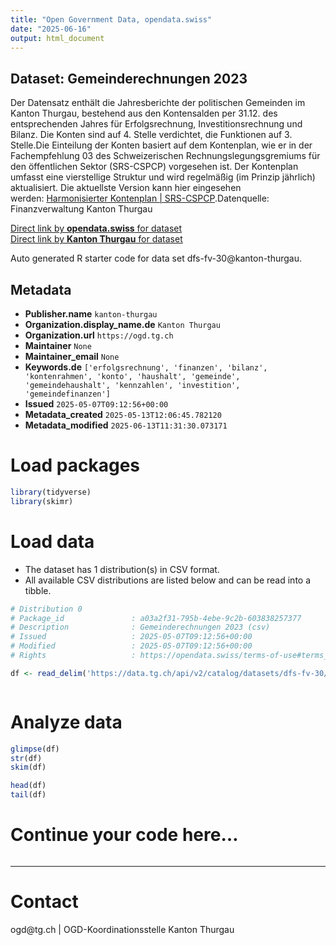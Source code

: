 ```yaml
---
title: "Open Government Data, opendata.swiss"
date: "2025-06-16"
output: html_document
---
```


## Dataset: Gemeinderechnungen 2023

Der Datensatz enthält die Jahresberichte der politischen Gemeinden im Kanton Thurgau, bestehend aus den Kontensalden per 31.12. des entsprechenden Jahres für Erfolgsrechnung, Investitionsrechnung und Bilanz. Die Konten sind auf 4. Stelle verdichtet, die Funktionen auf 3. Stelle.Die Einteilung der Konten basiert auf dem Kontenplan, wie er in der Fachempfehlung 03 des Schweizerischen Rechnungslegungsgremiums für den öffentlichen Sektor (SRS-CSPCP) vorgesehen ist. Der Kontenplan umfasst eine vierstellige Struktur und wird regelmäßig (im Prinzip jährlich) aktualisiert. Die aktuellste Version kann hier eingesehen werden: [Harmonisierter Kontenplan | SRS-CSPCP](https://www.srs-cspcp.ch/de/harmonisierter-kontenplan-n17986).Datenquelle: Finanzverwaltung Kanton Thurgau

[Direct link by **opendata.swiss** for dataset](https://opendata.swiss/de/dataset/gemeinderechnung-2023)<br>
[Direct link by **Kanton Thurgau** for dataset](https://data.tg.ch/explore/dataset/dfs-fv-30/)

Auto generated R starter code for data set dfs-fv-30@kanton-thurgau.

## Metadata

- **Publisher.name** `kanton-thurgau`
- **Organization.display_name.de** `Kanton Thurgau`
- **Organization.url** `https://ogd.tg.ch`
- **Maintainer** `None`
- **Maintainer_email** `None`
- **Keywords.de** `['erfolgsrechnung', 'finanzen', 'bilanz', 'kontenrahmen', 'konto', 'haushalt', 'gemeinde', 'gemeindehaushalt', 'kennzahlen', 'investition', 'gemeindefinanzen']`
- **Issued** `2025-05-07T09:12:56+00:00`
- **Metadata_created** `2025-05-13T12:06:45.782120`
- **Metadata_modified** `2025-06-13T11:31:30.073171`


# Load packages

```r

library(tidyverse)
library(skimr)

```

# Load data

-   The dataset has 1 distribution(s) in CSV format.
-   All available CSV distributions are listed below and can be read into a tibble.

```r

# Distribution 0
# Package_id               : a03a2f31-795b-4ebe-9c2b-603838257377
# Description              : Gemeinderechnungen 2023 (csv)
# Issued                   : 2025-05-07T09:12:56+00:00
# Modified                 : 2025-05-07T09:12:56+00:00
# Rights                   : https://opendata.swiss/terms-of-use#terms_by

df <- read_delim('https://data.tg.ch/api/v2/catalog/datasets/dfs-fv-30/exports/csv?use_labels=true')



```

# Analyze data

```r

glimpse(df)
str(df)
skim(df)

head(df)
tail(df)

```

# Continue your code here...

```r

```

------------------------------------------------------------------------

# Contact

ogd@tg.ch | OGD-Koordinationsstelle Kanton Thurgau
